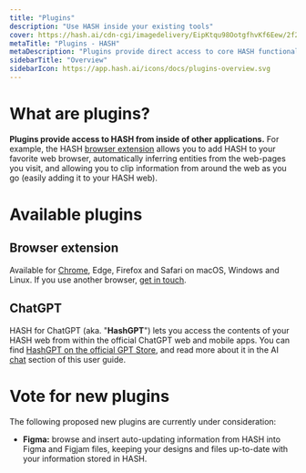 ```yaml
---
title: "Plugins"
description: "Use HASH inside your existing tools"
cover: https://hash.ai/cdn-cgi/imagedelivery/EipKtqu98OotgfhvKf6Eew/2f297835-5e31-40ae-68b2-d7a78dabd400/public
metaTitle: "Plugins - HASH"
metaDescription: "Plugins provide direct access to core HASH functionality and your data from within external applications, such as browsers."
sidebarTitle: "Overview"
sidebarIcon: https://app.hash.ai/icons/docs/plugins-overview.svg
---
```


# What are plugins?

**Plugins provide access to HASH from inside of other applications.** For example, the HASH [browser extension](#browsers) allows you to add HASH to your favorite web browser, automatically inferring entities from the web-pages you visit, and allowing you to clip information from around the web as you go (easily adding it to your HASH web).

# Available plugins

## Browser extension<a id="#browsers" />

Available for [Chrome](https://chromewebstore.google.com/detail/hash-ai/nljhmbdifehhnkhinhfooebllaajlddb), Edge, Firefox and Safari on macOS, Windows and Linux. If you use another browser, [get in touch](/contact).

## ChatGPT<a id="#hashgpt" />

HASH for ChatGPT (aka. "**HashGPT**") lets you access the contents of your HASH web from within the official ChatGPT web and mobile apps. You can find [HashGPT on the official GPT Store](https://chat.openai.com/g/g-i9t0QlD9c-hashgpt), and read more about it in the AI [chat](/guide/agents/chat#hashgpt) section of this user guide.

# Vote for new plugins

The following proposed new plugins are currently under consideration:

- **Figma:** browse and insert auto-updating information from HASH into Figma and Figjam files, keeping your designs and files up-to-date with your information stored in HASH.
